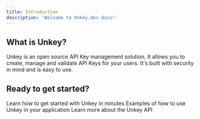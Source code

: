 ```yaml
---
title: Introduction
description: 'Welcome to Unkey.dev docs!'
---
```


## What is Unkey?

Unkey is an open source API Key management solution. It allows you to create, manage and validate API Keys for your users. It's built with security in mind and is easy to use.

## Ready to get started?

<CardGroup cols={2}>
  <Card title="Quickstart" icon="square-1" color="#ea5a0c">
    Learn how to get started with Unkey in minutes
  </Card>
  <Card title="Examples" icon="square-2" color="#0285c7">
    Examples of how to use Unkey in your application
  </Card>
  <Card title="Reference" icon="square-3" color="#16a34a">
    Learn more about the Unkey API
  </Card>
</CardGroup>
